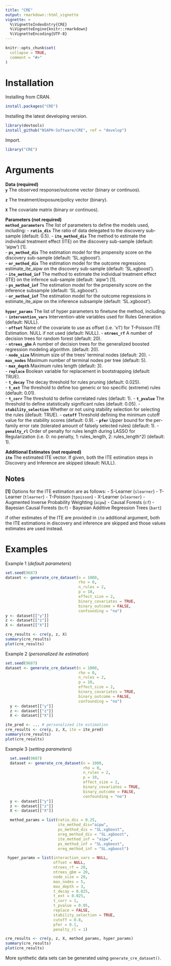 ```yaml
---
title: "CRE"
output: rmarkdown::html_vignette
vignette: >
  %\VignetteIndexEntry{CRE}
  %\VignetteEngine{knitr::rmarkdown}
  %\VignetteEncoding{UTF-8}
---
```


```r
knitr::opts_chunk$set(
  collapse = TRUE,
  comment = "#>"
)
```

# Installation

Installing from CRAN.

```r
install.packages("CRE")
```

Installing the latest developing version. 

```r
library(devtools)
install_github("NSAPH-Software/CRE", ref = "develop")
```

Import.

```r
library("CRE")
```

# Arguments

__Data (required)__   
**`y`** The observed response/outcome vector (binary or continuos).

**`z`** The treatment/exposure/policy vector (binary).  

**`X`** The covariate matrix (binary or continuos).    

__Parameters (not required)__    
**`method_parameters`** The list of parameters to define the models used, including:
- **`ratio_dis`** The ratio of data delegated to the discovery sub-sample (default: 0.5). 
- **`ite_method_dis`** The method to estimate the individual treatment effect (ITE) on the discovery sub-sample (default: 'aipw') [1].       
- **`ps_method_dis`** The estimation model for the propensity score on the discovery sub-sample (default: 'SL.xgboost').     
- **`or_method_dis`** The estimation model for the outcome regressions estimate_ite_aipw on the discovery sub-sample (default: 'SL.xgboost').      
- **`ite_method_inf`** The method to estimate the individual treatment effect (ITE) on the infernce sub-sample (default: 'aipw') [1].         
- **`ps_method_inf`** The estimation model for the propensity score on the inference subsample (default: 'SL.xgboost').     
- **`or_method_inf`** The estimation model for the outcome regressions in estimate_ite_aipw on the inference subsample (default: 'SL.xgboost').

**`hyper_params`** The list of hyper parameters to finetune the method, including:
- **`intervention_vars`** Intervention-able variables used for Rules Generation (default: NULL).   
- **`offset`** Name of the covariate to use as offset (i.e. 'x1') for T-Poisson ITE Estimation. NULL if not used (default: NULL).
- **`ntrees_rf`** A number of decision trees for random forest (default: 20).   
- **`ntrees_gbm`** A number of decision trees for the generalized boosted regression modeling algorithm. (default: 20).     
- **`node_size`** Minimum size of the trees' terminal nodes (default: 20).
- **`max_nodes`** Maximum number of terminal nodes per tree (default: 5).  
- **`max_depth`** Maximum rules length (default: 3).     
- **`replace`** Boolean variable for replacement in bootstrapping (default: TRUE).     
- **`t_decay`** The decay threshold for rules pruning (default: 0.025).      
- **`t_ext`** The threshold to define too generic or too specific (extreme) rules (default: 0.01).     
- **`t_corr`** The threshold to define correlated rules (default: 1). 
- **`t_pvalue`** The threshold to define statistically significant rules (default: 0.05).
- **`stability_selection`** Whether or not using stability selection for selecting the rules (default: TRUE).
- **`cutoff`** Threshold defining the minimum cutoff value for the stability scores (default: 0.9).
- **`pfer`** Upper bound for the per-family error rate (tolerated amount of falsely selected rules) (default: 1).
- **`penalty_rl`** Order of penalty for rules length during LASSO for Regularization (i.e. 0: no penalty, 1: rules_length, 2: rules_length^2) (default: 1).

__Additional Estimates (not required)__    
**`ite`** The estimated ITE vector. If given, both the ITE estimation steps in Discovery and Inference are skipped (deault: NULL).


## Notes

**[1]** Options for the ITE estimation are as follows: 
- S-Learner (`slearner`)
- T-Learner (`tlearner`)
- T-Poisson (`tpoisson`)
- X-Learner (`xlearner`)
- Augmented Inverse Probability Weighting (`aipw`)
- Causal Forests (`cf`)
- Bayesian Causal Forests (`bcf`)
- Bayesian Additive Regression Trees (`bart`)

if other estimates of the ITE are provided in `ite` additional argument, both the ITE estimations in discovery and inference are skipped and those values estimates are used instead.


# Examples

Example 1 (*default parameters*)
```R
set.seed(9687)
dataset <- generate_cre_dataset(n = 1000, 
                                rho = 0, 
                                n_rules = 2, 
                                p = 10,
                                effect_size = 2, 
                                binary_covariates = TRUE,
                                binary_outcome = FALSE,
                                confounding = "no")
y <- dataset[["y"]]
z <- dataset[["z"]]
X <- dataset[["X"]]

cre_results <- cre(y, z, X)
summary(cre_results)
plot(cre_results)
```

Example 2 (*personalized ite estimation*)
```R
set.seed(9687)
dataset <- generate_cre_dataset(n = 1000, 
                                rho = 0, 
                                n_rules = 2, 
                                p = 10,
                                effect_size = 2, 
                                binary_covariates = TRUE,
                                binary_outcome = FALSE,
                                confounding = "no")
  y <- dataset[["y"]]
  z <- dataset[["z"]]
  X <- dataset[["X"]]

ite_pred <- ... # personalized ite estimation
cre_results <- cre(y, z, X, ite = ite_pred)
summary(cre_results)
plot(cre_results)
```

Example 3 (*setting parameters*)
```R
  set.seed(9687)
  dataset <- generate_cre_dataset(n = 1000, 
                                  rho = 0, 
                                  n_rules = 2, 
                                  p = 10,
                                  effect_size = 2, 
                                  binary_covariates = TRUE,
                                  binary_outcome = FALSE,
                                  confounding = "no")
  y <- dataset[["y"]]
  z <- dataset[["z"]]
  X <- dataset[["X"]]

  method_params = list(ratio_dis = 0.25,
                       ite_method_dis="aipw",
                       ps_method_dis = "SL.xgboost",
                       oreg_method_dis = "SL.xgboost",
                       ite_method_inf = "aipw",
                       ps_method_inf = "SL.xgboost",
                       oreg_method_inf = "SL.xgboost")

 hyper_params = list(interaction_vars = NULL,
                     offset = NULL,
                     ntrees_rf = 20,
                     ntrees_gbm = 20,
                     node_size = 20,
                     max_nodes = 5,
                     max_depth = 3,
                     t_decay = 0.025,
                     t_ext = 0.025,
                     t_corr = 1,
                     t_pvalue = 0.05,
                     replace = FALSE,
                     stability_selection = TRUE,
                     cutoff = 0.8,
                     pfer = 0.1,
                     penalty_rl = 1)

cre_results <- cre(y, z, X, method_params, hyper_params)
summary(cre_results)
plot(cre_results)
```

More synthetic data sets can be generated using `generate_cre_dataset()`.
